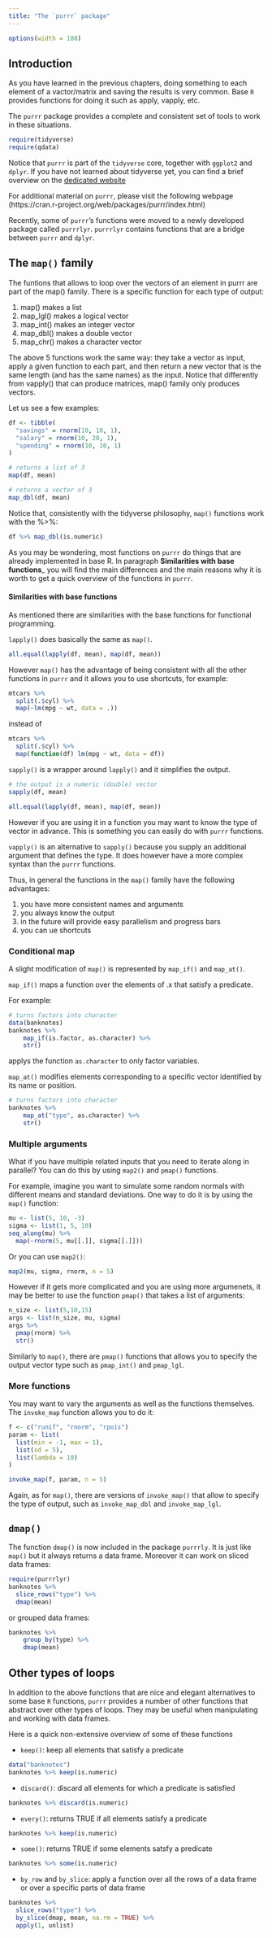 ```yaml
---
title: "The `purrr` package"
---
```



```r
options(width = 108)
```

## Introduction

As you have learned in the previous chapters, doing something to each element of a vactor/matrix and saving the results is very common. Base `R` provides functions for doing it such as apply, vapply, etc. 

The `purrr` package provides a complete and consistent set of tools to work in these situations. 

```r
require(tidyverse)
require(qdata)
```

Notice that `purrr` is part of the `tidyverse` core, together with `ggplot2` and `dplyr`. If you have not learned about tidyverse yet, you can find a brief overview on the  [dedicated website](http://tidyverse.org/)

For additional material on `purrr`, please visit the following webpage (https://cran.r-project.org/web/packages/purrr/index.html)

Recently, some of `purrr`'s functions were moved to a newly developed package called `purrrlyr`. `purrrlyr` contains functions that are a bridge between `purrr` and `dplyr`. 


## The `map()` family

The funtions that allows to loop over the vectors of an element in purrr are part of the map() family. There is a specific function for each type of output:

1. map() makes a list
2. map_lgl() makes a logical vector
3. map_int() makes an integer vector
4. map_dbl() makes a double vector
5. map_chr() makes a character vector


The above 5 functions work the same way: they take a vector as input, apply a given function to each part, and then return a new vector that is the same length (and has the same names) as the input. Notice that differently from vapply() that can produce matrices, map() family only produces vectors.

Let us see a few examples:

```r
df <- tibble(
  "savings" = rnorm(10, 10, 1),
  "salary" = rnorm(10, 20, 1),
  "spending" = rnorm(10, 10, 1)
)

# returns a list of 3
map(df, mean)

# returns a vector of 3
map_dbl(df, mean)
```


Notice that, consistently with the tidyverse philosophy, `map()` functions work with the %>%:

```r
df %>% map_dbl(is.numeric)
```


As you may be wondering, most functions on `purrr` do things that are already implemented in base R. In paragraph __Similarities with base functions___ you will find the main differences and the main reasons why it is worth to get a quick overview of the functions in `purrr`.


#### Similarities with base functions

As mentioned there are similarities with the base functions for functional programming.

`lapply()` does basically the same as `map()`.

```r
all.equal(lapply(df, mean), map(df, mean))
```

However `map()` has the advantage of being consistent with all the other functions in `purrr` and it allows you to use shortcuts, for example:

```r
mtcars %>% 
  split(.$cyl) %>% 
  map(~lm(mpg ~ wt, data = .))
```

instead of

```r
mtcars %>% 
  split(.$cyl) %>% 
  map(function(df) lm(mpg ~ wt, data = df))
```


`sapply()` is a wrapper around `lapply()` and it simplifies the output. 

```r
# the output is a numeric (double) vector 
sapply(df, mean)

all.equal(lapply(df, mean), map(df, mean))
```

However if you are using it in a function you may want to know the type of vector in advance. This is something you can easily do with `purrr` functions.


`vapply()` is an alternative to `sapply()` because you supply an additional argument that defines the type. It does however have a more complex syntax than the `purrr` functions.


Thus, in general the functions in the `map()` family have the following advantages:

1. you have more consistent names and arguments 
2. you always know the output
3. in the future will provide easy parallelism and progress bars
4. you can ue shortcuts



### Conditional map

A slight modification of `map()` is represented by `map_if()` and `map_at()`. 

`map_if()` maps a function over the elements of .x that satisfy a predicate. 

For example:

```r
# turns factors into character
data(banknotes)
banknotes %>%
    map_if(is.factor, as.character) %>%
    str()
```

applys the function `as.character` to only factor variables.

`map_at()` modifies elements corresponding to a specific vector identified by its name or position.


```r
# turns factors into character
banknotes %>%
    map_at("type", as.character) %>%
    str()
```



### Multiple arguments

What if you have multiple related inputs that you need to iterate along in parallel? You can do this by using `map2()` and `pmap()` functions. 

For example, imagine you want to simulate some random normals with different means and standard deviations. One way to do it is by using the `map()` function:

```r
mu <- list(5, 10, -3)
sigma <- list(1, 5, 10)
seq_along(mu) %>% 
  map(~rnorm(5, mu[[.]], sigma[[.]])) 
```

Or you can use `map2()`:

```r
map2(mu, sigma, rnorm, n = 5) 
```

However if it gets more complicated and you are using more argumenets, it may be better to use the function `pmap()` that takes a list of arguments:


```r
n_size <- list(5,10,15)
args <- list(n_size, mu, sigma)
args %>% 
  pmap(rnorm) %>%
  str()
```

Similarly to `map()`, there are `pmap()` functions that allows you to specify the output vector type such as `pmap_int()` and `pmap_lgl`.



### More functions

You may want to vary the arguments as well as the functions themselves. The `invoke_map` function allows you to do it:

```r

f <- c("runif", "rnorm", "rpois")
param <- list(
  list(min = -1, max = 1), 
  list(sd = 5), 
  list(lambda = 10)
)

invoke_map(f, param, n = 5) 
```

Again, as for `map()`, there are versions of `invoke_map()` that allow to specify the type of output, such as `invoke_map_dbl` and `invoke_map_lgl`.


## `dmap()`

The function `dmap()` is now included in the package `purrrly`. It is just like `map()` but it always returns a data frame. Moreover it can work on sliced data frames:

```r
require(purrrlyr)
banknotes %>%
  slice_rows("type") %>% 
  dmap(mean)
```

or grouped data frames:

```r
banknotes %>%
    group_by(type) %>% 
    dmap(mean)
```



## Other types of loops

In addition to the above functions that are nice and elegant alternatives to some base `R` functions, `purrr` provides a number of other functions that abstract over other types of loops. They may be useful when manipulating and working with data frames.

Here is a quick non-extensive overview of some of these functions

* `keep()`: keep all elements that satisfy a predicate

```r
data("banknotes")
banknotes %>% keep(is.numeric)
```

* `discard()`: discard all elements for which a predicate is satisfied

```r
banknotes %>% discard(is.numeric)
```


* `every()`: returns TRUE if all elements satisfy a predicate

```r
banknotes %>% keep(is.numeric)
```

* `some()`: returns TRUE if some elements satsfy a predicate

```r
banknotes %>% some(is.numeric)
```


* `by_row` and `by_slice`: apply a function over all the rows of a data frame or over a specific parts of data frame

```r
banknotes %>%
  slice_rows("type") %>% 
  by_slice(dmap, mean, na.rm = TRUE) %>%
  apply(1, unlist)
````
